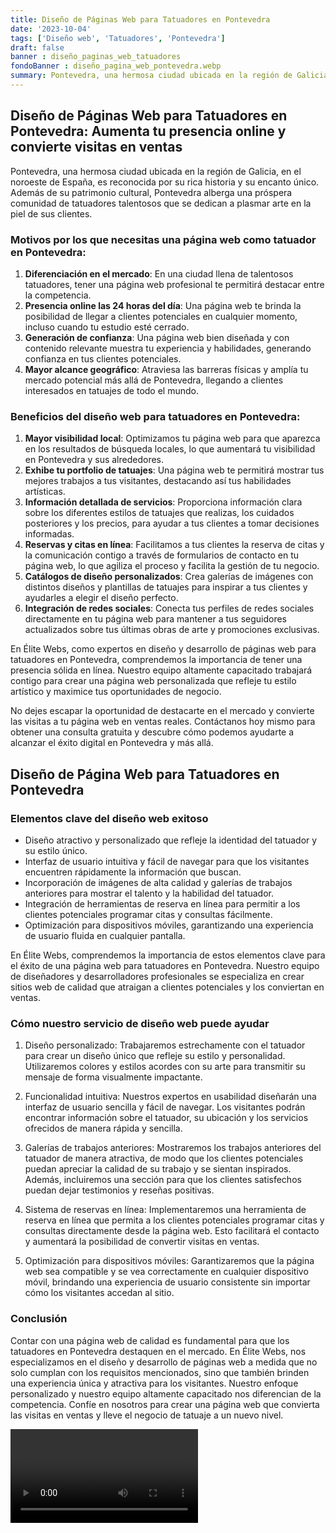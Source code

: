 ```yaml
---
title: Diseño de Páginas Web para Tatuadores en Pontevedra
date: '2023-10-04'
tags: ['Diseño web', 'Tatuadores', 'Pontevedra']
draft: false
banner : diseño_paginas_web_tatuadores
fondoBanner : diseño_pagina_web_pontevedra.webp
summary: Pontevedra, una hermosa ciudad ubicada en la región de Galicia, en el noroeste de España, es reconocida por su rica historia y su encanto único. Además de su patrimonio cultural, Pontevedra alberga una próspera comunidad de tatuadores talentosos que se dedican a plasmar arte en la piel de sus clientes.
---
```


## Diseño de Páginas Web para Tatuadores en Pontevedra: Aumenta tu presencia online y convierte visitas en ventas 

Pontevedra, una hermosa ciudad ubicada en la región de Galicia, en el noroeste de España, es reconocida por su rica historia y su encanto único. Además de su patrimonio cultural, Pontevedra alberga una próspera comunidad de tatuadores talentosos que se dedican a plasmar arte en la piel de sus clientes.

### Motivos por los que necesitas una página web como tatuador en Pontevedra:

1. **Diferenciación en el mercado**: En una ciudad llena de talentosos tatuadores, tener una página web profesional te permitirá destacar entre la competencia.
2. **Presencia online las 24 horas del día**: Una página web te brinda la posibilidad de llegar a clientes potenciales en cualquier momento, incluso cuando tu estudio esté cerrado.
3. **Generación de confianza**: Una página web bien diseñada y con contenido relevante muestra tu experiencia y habilidades, generando confianza en tus clientes potenciales.
4. **Mayor alcance geográfico**: Atraviesa las barreras físicas y amplía tu mercado potencial más allá de Pontevedra, llegando a clientes interesados ​​en tatuajes de todo el mundo.

### Beneficios del diseño web para tatuadores en Pontevedra:

1. **Mayor visibilidad local**: Optimizamos tu página web para que aparezca en los resultados de búsqueda locales, lo que aumentará tu visibilidad en Pontevedra y sus alrededores.
2. **Exhibe tu portfolio de tatuajes**: Una página web te permitirá mostrar tus mejores trabajos a tus visitantes, destacando así tus habilidades artísticas.
3. **Información detallada de servicios**: Proporciona información clara sobre los diferentes estilos de tatuajes que realizas, los cuidados posteriores y los precios, para ayudar a tus clientes a tomar decisiones informadas.
4. **Reservas y citas en línea**: Facilitamos a tus clientes la reserva de citas y la comunicación contigo a través de formularios de contacto en tu página web, lo que agiliza el proceso y facilita la gestión de tu negocio.
5. **Catálogos de diseño personalizados**: Crea galerías de imágenes con distintos diseños y plantillas de tatuajes para inspirar a tus clientes y ayudarles a elegir el diseño perfecto.
6. **Integración de redes sociales**: Conecta tus perfiles de redes sociales directamente en tu página web para mantener a tus seguidores actualizados sobre tus últimas obras de arte y promociones exclusivas.

En Élite Webs, como expertos en diseño y desarrollo de páginas web para tatuadores en Pontevedra, comprendemos la importancia de tener una presencia sólida en línea. Nuestro equipo altamente capacitado trabajará contigo para crear una página web personalizada que refleje tu estilo artístico y maximice tus oportunidades de negocio.

No dejes escapar la oportunidad de destacarte en el mercado y convierte las visitas a tu página web en ventas reales. Contáctanos hoy mismo para obtener una consulta gratuita y descubre cómo podemos ayudarte a alcanzar el éxito digital en Pontevedra y más allá.

<GifSeo />

<Cta />

## Diseño de Página Web para Tatuadores en Pontevedra

### Elementos clave del diseño web exitoso

- Diseño atractivo y personalizado que refleje la identidad del tatuador y su estilo único.
- Interfaz de usuario intuitiva y fácil de navegar para que los visitantes encuentren rápidamente la información que buscan.
- Incorporación de imágenes de alta calidad y galerías de trabajos anteriores para mostrar el talento y la habilidad del tatuador.
- Integración de herramientas de reserva en línea para permitir a los clientes potenciales programar citas y consultas fácilmente.
- Optimización para dispositivos móviles, garantizando una experiencia de usuario fluida en cualquier pantalla.

En Élite Webs, comprendemos la importancia de estos elementos clave para el éxito de una página web para tatuadores en Pontevedra. Nuestro equipo de diseñadores y desarrolladores profesionales se especializa en crear sitios web de calidad que atraigan a clientes potenciales y los conviertan en ventas.

### Cómo nuestro servicio de diseño web puede ayudar

1. Diseño personalizado: Trabajaremos estrechamente con el tatuador para crear un diseño único que refleje su estilo y personalidad. Utilizaremos colores y estilos acordes con su arte para transmitir su mensaje de forma visualmente impactante.

2. Funcionalidad intuitiva: Nuestros expertos en usabilidad diseñarán una interfaz de usuario sencilla y fácil de navegar. Los visitantes podrán encontrar información sobre el tatuador, su ubicación y los servicios ofrecidos de manera rápida y sencilla.

3. Galerías de trabajos anteriores: Mostraremos los trabajos anteriores del tatuador de manera atractiva, de modo que los clientes potenciales puedan apreciar la calidad de su trabajo y se sientan inspirados. Además, incluiremos una sección para que los clientes satisfechos puedan dejar testimonios y reseñas positivas.

4. Sistema de reservas en línea: Implementaremos una herramienta de reserva en línea que permita a los clientes potenciales programar citas y consultas directamente desde la página web. Esto facilitará el contacto y aumentará la posibilidad de convertir visitas en ventas.

5. Optimización para dispositivos móviles: Garantizaremos que la página web sea compatible y se vea correctamente en cualquier dispositivo móvil, brindando una experiencia de usuario consistente sin importar cómo los visitantes accedan al sitio.

### Conclusión

Contar con una página web de calidad es fundamental para que los tatuadores en Pontevedra destaquen en el mercado. En Élite Webs, nos especializamos en el diseño y desarrollo de páginas web a medida que no solo cumplan con los requisitos mencionados, sino que también brinden una experiencia única y atractiva para los visitantes. Nuestro enfoque personalizado y nuestro equipo altamente capacitado nos diferencian de la competencia. Confíe en nosotros para crear una página web que convierta las visitas en ventas y lleve el negocio de tatuaje a un nuevo nivel.

<Video />

<CtaBot job='Tatuadores' city='Pontevedra'/>

<Gmaps query='Pontevedra+españa+maps' />